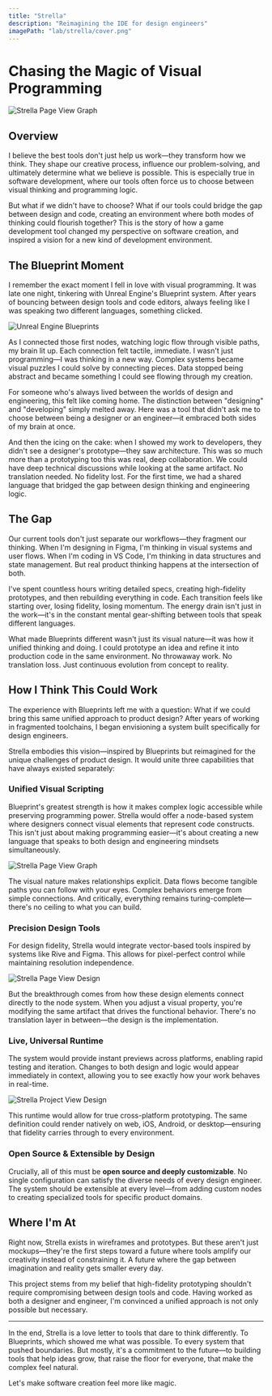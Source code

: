 ```yaml
---
title: "Strella"
description: "Reimagining the IDE for design engineers"
imagePath: "lab/strella/cover.png"
---
```



# Chasing the Magic of Visual Programming

<Image
  src={pageViewGraphWPreview}
  alt="Strella Page View Graph"
  width={1600}
  height={900}
  className="rounded-sm shrink-0 bg-muted border shadow"
/>

## Overview

I believe the best tools don't just help us work—they transform how we think. They shape our creative process, influence our problem-solving, and ultimately determine what we believe is possible. This is especially true in software development, where our tools often force us to choose between visual thinking and programming logic.

But what if we didn't have to choose? What if our tools could bridge the gap between design and code, creating an environment where both modes of thinking could flourish together? This is the story of how a game development tool changed my perspective on software creation, and inspired a vision for a new kind of development environment.

## The Blueprint Moment

I remember the exact moment I fell in love with visual programming. It was late one night, tinkering with Unreal Engine's Blueprint system. After years of bouncing between design tools and code editors, always feeling like I was speaking two different languages, something clicked.

<Image
  src={blueprintsCover}
  alt="Unreal Engine Blueprints"
  width={1600}
  height={900}
  className="rounded-sm shrink-0 bg-muted border shadow"
/>

As I connected those first nodes, watching logic flow through visible paths, my brain lit up. Each connection felt tactile, immediate. I wasn't just programming—I was thinking in a new way. Complex systems became visual puzzles I could solve by connecting pieces. Data stopped being abstract and became something I could see flowing through my creation.

For someone who's always lived between the worlds of design and engineering, this felt like coming home. The distinction between "designing" and "developing" simply melted away. Here was a tool that didn't ask me to choose between being a designer or an engineer—it embraced both sides of my brain at once.

And then the icing on the cake: when I showed my work to developers, they didn't see a designer's prototype—they saw architecture. This was so much more than a prototyping too this was real, deep collaboration. We could have deep technical discussions while looking at the same artifact. No translation needed. No fidelity lost. For the first time, we had a shared language that bridged the gap between design thinking and engineering logic.

## The Gap

Our current tools don't just separate our workflows—they fragment our thinking. When I'm designing in Figma, I'm thinking in visual systems and user flows. When I'm coding in VS Code, I'm thinking in data structures and state management. But real product thinking happens at the intersection of both.

I've spent countless hours writing detailed specs, creating high-fidelity prototypes, and then rebuilding everything in code. Each transition feels like starting over, losing fidelity, losing momentum. The energy drain isn't just in the work—it's in the constant mental gear-shifting between tools that speak different languages.

What made Blueprints different wasn't just its visual nature—it was how it unified thinking and doing. I could prototype an idea and refine it into production code in the same environment. No throwaway work. No translation loss. Just continuous evolution from concept to reality.

## How I Think This Could Work

The experience with Blueprints left me with a question: What if we could bring this same unified approach to product design? After years of working in fragmented toolchains, I began envisioning a system built specifically for design engineers.

Strella embodies this vision—inspired by Blueprints but reimagined for the unique challenges of product design. It would unite three capabilities that have always existed separately:

### Unified Visual Scripting

Blueprint's greatest strength is how it makes complex logic accessible while preserving programming power. Strella would offer a node-based system where designers connect visual elements that represent code constructs. This isn't just about making programming easier—it's about creating a new language that speaks to both design and engineering mindsets simultaneously.

<Image
  src={pageViewGraph}
  alt="Strella Page View Graph"
  width={1600}
  height={900}
  className="rounded-sm shrink-0 bg-muted border shadow"
/>

The visual nature makes relationships explicit. Data flows become tangible paths you can follow with your eyes. Complex behaviors emerge from simple connections. And critically, everything remains turing-complete—there's no ceiling to what you can build.

### Precision Design Tools

For design fidelity, Strella would integrate vector-based tools inspired by systems like Rive and Figma. This allows for pixel-perfect control while maintaining resolution independence.

<Image
  src={pageViewDesign}
  alt="Strella Page View Design"
  width={1600}
  height={900}
  className="rounded-sm shrink-0 bg-muted border shadow"
/>

But the breakthrough comes from how these design elements connect directly to the node system. When you adjust a visual property, you're modifying the same artifact that drives the functional behavior. There's no translation layer in between—the design is the implementation.

### Live, Universal Runtime

The system would provide instant previews across platforms, enabling rapid testing and iteration. Changes to both design and logic would appear immediately in context, allowing you to see exactly how your work behaves in real-time.

<Image
  src={pageViewGraphWPreview}
  alt="Strella Project View Design"
  width={1600}
  height={900}
  className="rounded-sm shrink-0 bg-muted border shadow"
/>

This runtime would allow for true cross-platform prototyping. The same definition could render natively on web, iOS, Android, or desktop—ensuring that fidelity carries through to every environment.

### Open Source & Extensible by Design

Crucially, all of this must be **open source and deeply customizable**. No single configuration can satisfy the diverse needs of every design engineer. The system should be extensible at every level—from adding custom nodes to creating specialized tools for specific product domains.

## Where I'm At

Right now, Strella exists in wireframes and prototypes. But these aren't just mockups—they're the first steps toward a future where tools amplify our creativity instead of constraining it. A future where the gap between imagination and reality gets smaller every day.

This project stems from my belief that high-fidelity prototyping shouldn't require compromising between design tools and code. Having worked as both a designer and engineer, I'm convinced a unified approach is not only possible but necessary.

---

In the end, Strella is a love letter to tools that dare to think differently. To Blueprints, which showed me what was possible. To every system that pushed boundaries. But mostly, it's a commitment to the future—to building tools that help ideas grow, that raise the floor for everyone, that make the complex feel natural.

Let's make software creation feel more like magic.
